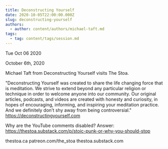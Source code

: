 ```yaml
---
title: Deconstructing Yourself
date: 2020-10-05T22:00:00.000Z
slug: deconstructing-yourself
authors:
  - author: content/authors/michael-taft.md
tags:
  - tag: content/tags/session.md
---
```






Tue Oct 06 2020

October 6th, 2020

Michael Taft from Deconstructing Yourself visits The Stoa.

"Deconstructing Yourself was created to share the life changing force that is meditation. We strive to extend beyond any particular religion or technique in order to welcome anyone into our community. Our original articles, podcasts, and videos are created with honesty and curiosity, in hopes of encouraging, informing, and inspiring your meditation practice. And we definitely don’t shy away from being controversial." https://deconstructingyourself.com

Why are the YouTube comments disabled? Answer: https://thestoa.substack.com/p/stoic-punk-or-why-you-should-stop

thestoa.ca
patreon.com/the_stoa
thestoa.substack.com


